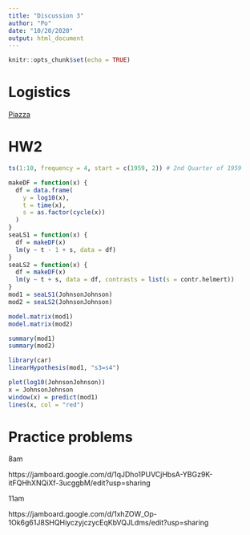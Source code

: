 ```yaml
---
title: "Discussion 3"
author: "Po"
date: "10/20/2020"
output: html_document
---
```


```r
knitr::opts_chunk$set(echo = TRUE)
```

# Logistics

[Piazza](https://piazza.com/uc_davis/fall2020/sta137/home)

# HW2

```r
ts(1:10, frequency = 4, start = c(1959, 2)) # 2nd Quarter of 1959
```

```r
makeDF = function(x) {
  df = data.frame(
    y = log10(x),
    t = time(x),
    s = as.factor(cycle(x))
  )
}
seaLS1 = function(x) {
  df = makeDF(x)
  lm(y ~ t - 1 + s, data = df)
}
seaLS2 = function(x) {
  df = makeDF(x)
  lm(y ~ t + s, data = df, contrasts = list(s = contr.helmert))
}
mod1 = seaLS1(JohnsonJohnson)
mod2 = seaLS2(JohnsonJohnson)

model.matrix(mod1)
model.matrix(mod2)

summary(mod1)
summary(mod2)

library(car)
linearHypothesis(mod1, "s3=s4")
```
```r
plot(log10(JohnsonJohnson))
x = JohnsonJohnson
window(x) = predict(mod1)
lines(x, col = "red")
```


# Practice problems

8am

https://jamboard.google.com/d/1qJDho1PUVCjHbsA-YBGz9K-itFQHhXNQiXf-3ucggbM/edit?usp=sharing


11am

https://jamboard.google.com/d/1xhZOW_Op-1Ok6g61J8SHQHiyczyjczycEqKbVQJLdms/edit?usp=sharing


